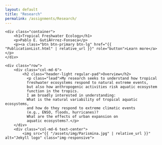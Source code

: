 ```yaml
---
layout: default
title: "Research"
permalink: /assignments/Research/
---
```


<div class="header-container jumbotron">
    <div class="container">
        <h1>Tropical Freshwater Ecology</h1>
        <p>Pablo E. GutiÃ©rrez-Fonseca</p>
        <p><a class="btn btn-primary btn-lg" href="{{ "PublicationList.html" | relative_url }}" role="button">Learn more</a></p>
    </div>
</div>

<div class="container">
    <div class="row">
        <div class="col-md-6">
            <h2 class="header-light regular-pad">Overview</h2>
              <p class="lead">My research seeks to understand how tropical 
              freshwater ecosystems respond to natural extreme events, 
              but also how anthropogenic activities risk aquatic ecosystem 
              function in the tropics.
              I am broadly interested in understanding:
              What is the natural variability of tropical aquatic ecosystems, 
              and how do they respond to extreme climatic events 
              (e.g., ENSO, floods, hurricanes)?
              What are the effects of urban expansion on 
              aquatic ecosystems?.</p>
        </div>
        <div class="col-md-6 text-center">
            <img src="{{ "/assets/img/Parismina.jpg" | relative_url }}" alt="Jekyll logo" class="img-responsive">